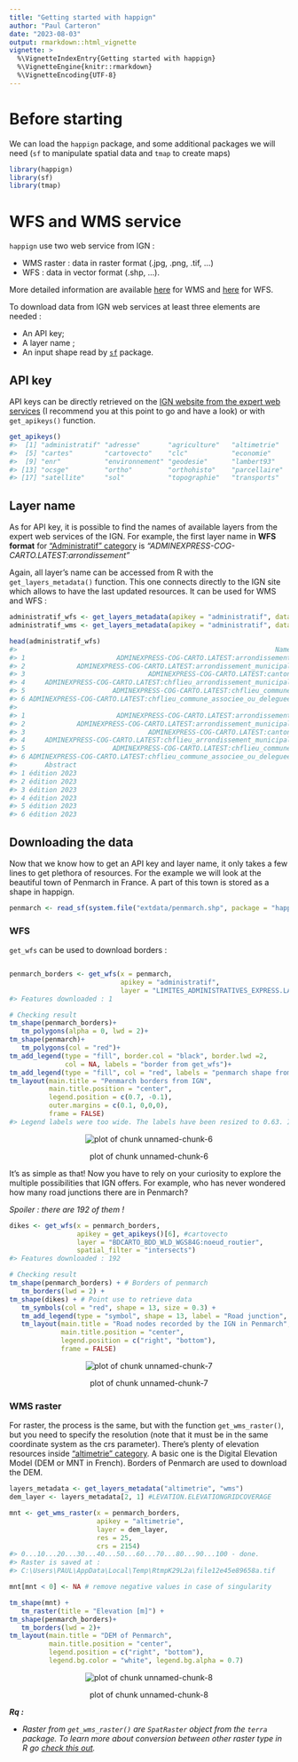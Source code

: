 ---
title: "Getting started with happign"
author: "Paul Carteron"
date: "2023-08-03"
output: rmarkdown::html_vignette
vignette: >
  %\VignetteIndexEntry{Getting started with happign}
  %\VignetteEngine{knitr::rmarkdown}
  %\VignetteEncoding{UTF-8}
---



# Before starting

We can load the `happign` package, and some additional packages we will need (`sf` to manipulate spatial data and `tmap` to create maps)


```r
library(happign)
library(sf)
library(tmap)
```

# WFS and WMS service

`happign` use two web service from IGN :

*  WMS raster : data in raster format (.jpg, .png, .tif, ...)
*  WFS : data in vector format (.shp, ...).

More detailed information are available [here](https://www.ogc.org/standard/wms/) for WMS and [here](https://www.ogc.org/standard/wfs/) for WFS.

To download data from IGN web services at least three elements are needed :

* An API key;
* A layer name ;
* An input shape read by [`sf`]( https://CRAN.R-project.org/package=sf) package.

## API key

API keys can be directly retrieved on the [IGN website from the expert web services](https://geoservices.ign.fr/services-web-experts) (I recommend you at this point to go and have a look) or with `get_apikeys()` function.



```r
get_apikeys()
#>  [1] "administratif" "adresse"       "agriculture"   "altimetrie"   
#>  [5] "cartes"        "cartovecto"    "clc"           "economie"     
#>  [9] "enr"           "environnement" "geodesie"      "lambert93"    
#> [13] "ocsge"         "ortho"         "orthohisto"    "parcellaire"  
#> [17] "satellite"     "sol"           "topographie"   "transports"
```

## Layer name

As for API key, it is possible to find the names of available layers from the expert web services of the IGN. For example, the first layer name in **WFS format** for ["Administratif" category](https://geoservices.ign.fr/services-web-experts-administratif) is *"ADMINEXPRESS-COG-CARTO.LATEST:arrondissement"*

Again, all layer's name can be accessed from R with the `get_layers_metadata()` function. This one connects directly to the IGN site which allows to have the last updated resources. It can be used for WMS and WFS :


```r
administratif_wfs <- get_layers_metadata(apikey = "administratif", data_type = "wfs")
administratif_wms <- get_layers_metadata(apikey = "administratif", data_type = "wms")

head(administratif_wfs)
#>                                                                 Name
#> 1                       ADMINEXPRESS-COG-CARTO.LATEST:arrondissement
#> 2             ADMINEXPRESS-COG-CARTO.LATEST:arrondissement_municipal
#> 3                               ADMINEXPRESS-COG-CARTO.LATEST:canton
#> 4     ADMINEXPRESS-COG-CARTO.LATEST:chflieu_arrondissement_municipal
#> 5                      ADMINEXPRESS-COG-CARTO.LATEST:chflieu_commune
#> 6 ADMINEXPRESS-COG-CARTO.LATEST:chflieu_commune_associee_ou_deleguee
#>                                                                      Title
#> 1                       ADMINEXPRESS-COG-CARTO.LATEST:arrondissement.title
#> 2             ADMINEXPRESS-COG-CARTO.LATEST:arrondissement_municipal.title
#> 3                               ADMINEXPRESS-COG-CARTO.LATEST:canton.title
#> 4     ADMINEXPRESS-COG-CARTO.LATEST:chflieu_arrondissement_municipal.title
#> 5                      ADMINEXPRESS-COG-CARTO.LATEST:chflieu_commune.title
#> 6 ADMINEXPRESS-COG-CARTO.LATEST:chflieu_commune_associee_ou_deleguee.title
#>       Abstract
#> 1 édition 2023
#> 2 édition 2023
#> 3 édition 2023
#> 4 édition 2023
#> 5 édition 2023
#> 6 édition 2023
```

## Downloading the data

Now that we know how to get an API key and layer name, it only takes a few lines to get plethora of resources. For the example we will look at the beautiful town of Penmarch in France. A part of this town is stored as a shape in happign.


```r
penmarch <- read_sf(system.file("extdata/penmarch.shp", package = "happign"))
```

### WFS

`get_wfs` can be used to download borders :


```r

penmarch_borders <- get_wfs(x = penmarch,
                            apikey = "administratif",
                            layer = "LIMITES_ADMINISTRATIVES_EXPRESS.LATEST:commune")
#> Features downloaded : 1

# Checking result
tm_shape(penmarch_borders)+
   tm_polygons(alpha = 0, lwd = 2)+
tm_shape(penmarch)+
   tm_polygons(col = "red")+
tm_add_legend(type = "fill", border.col = "black", border.lwd =2, 
              col = NA, labels = "border from get_wfs")+
tm_add_legend(type = "fill", col = "red", labels = "penmarch shape from happign package")+
tm_layout(main.title = "Penmarch borders from IGN",
          main.title.position = "center",
          legend.position = c(0.7, -0.1),
          outer.margins = c(0.1, 0,0,0),
          frame = FALSE)
#> Legend labels were too wide. The labels have been resized to 0.63. Increase legend.width (argument of tm_layout) to make the legend wider and therefore the labels larger.
```

<div class="figure" style="text-align: center">
<img src="Getting_started-unnamed-chunk-6-1.png" alt="plot of chunk unnamed-chunk-6"  />
<p class="caption">plot of chunk unnamed-chunk-6</p>
</div>

It's as simple as that!
Now you have to rely on your curiosity to explore the multiple possibilities that IGN offers. For example, who has never wondered how many road junctions there are in Penmarch?

*Spoiler : there are 192 of them !*


```r
dikes <- get_wfs(x = penmarch_borders,
                 apikey = get_apikeys()[6], #cartovecto
                 layer = "BDCARTO_BDD_WLD_WGS84G:noeud_routier",
                 spatial_filter = "intersects")
#> Features downloaded : 192

# Checking result
tm_shape(penmarch_borders) + # Borders of penmarch
   tm_borders(lwd = 2) +
tm_shape(dikes) + # Point use to retrieve data
   tm_symbols(col = "red", shape = 13, size = 0.3) +
   tm_add_legend(type = "symbol", shape = 13, label = "Road junction", col = "red") +
   tm_layout(main.title = "Road nodes recorded by the IGN in Penmarch",
             main.title.position = "center",
             legend.position = c("right", "bottom"),
             frame = FALSE)
```

<div class="figure" style="text-align: center">
<img src="Getting_started-unnamed-chunk-7-1.png" alt="plot of chunk unnamed-chunk-7"  />
<p class="caption">plot of chunk unnamed-chunk-7</p>
</div>

### WMS raster

For raster, the process is the same, but with the function `get_wms_raster()`, but you need to specify the resolution (note that it must be in the same coordinate system as the crs parameter). There's plenty of elevation resources inside ["altimetrie" category](https://geoservices.ign.fr/services-web-experts-altimetrie). A basic one is the Digital Elevation Model (DEM or MNT in French). Borders of Penmarch are used to download the DEM.



```r
layers_metadata <- get_layers_metadata("altimetrie", "wms")
dem_layer <- layers_metadata[2, 1] #LEVATION.ELEVATIONGRIDCOVERAGE

mnt <- get_wms_raster(x = penmarch_borders,
                      apikey = "altimetrie",
                      layer = dem_layer,
                      res = 25,
                      crs = 2154)
#> 0...10...20...30...40...50...60...70...80...90...100 - done.
#> Raster is saved at :
#> C:\Users\PAUL\AppData\Local\Temp\RtmpK29L2a\file12e45e89658a.tif

mnt[mnt < 0] <- NA # remove negative values in case of singularity

tm_shape(mnt) +
   tm_raster(title = "Elevation [m]") +
tm_shape(penmarch_borders)+
   tm_borders(lwd = 2)+
tm_layout(main.title = "DEM of Penmarch",
          main.title.position = "center",
          legend.position = c("right", "bottom"),
          legend.bg.color = "white", legend.bg.alpha = 0.7)
```

<div class="figure" style="text-align: center">
<img src="Getting_started-unnamed-chunk-8-1.png" alt="plot of chunk unnamed-chunk-8"  />
<p class="caption">plot of chunk unnamed-chunk-8</p>
</div>

__*Rq :*__

 * *Raster from `get_wms_raster()` are `SpatRaster` object from the `terra` package. To learn more about conversion between other raster type in R go [check this out](https://geocompx.org/post/2021/spatial-classes-conversion/).*

